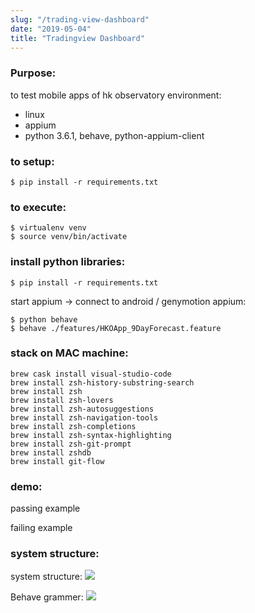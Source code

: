 ```yaml
---
slug: "/trading-view-dashboard"
date: "2019-05-04"
title: "Tradingview Dashboard"
---
```



### Purpose:

to test mobile apps of hk observatory
environment:

- linux
- appium
- python 3.6.1, behave, python-appium-client

### to setup:
`$ pip install -r requirements.txt`

### to execute:
```
$ virtualenv venv
$ source venv/bin/activate
```

### install python libraries:
`$ pip install -r requirements.txt`

start appium -> connect to android / genymotion appium:

```
$ python behave
$ behave ./features/HKOApp_9DayForecast.feature
```

### stack on MAC machine:
```
brew cask install visual-studio-code
brew install zsh-history-substring-search
brew install zsh
brew install zsh-lovers
brew install zsh-autosuggestions
brew install zsh-navigation-tools
brew install zsh-completions
brew install zsh-syntax-highlighting
brew install zsh-git-prompt
brew install zshdb
brew install git-flow
```

### demo:
passing example
<YoutubeIframe videoSrcURL="https://www.youtube.com/embed/Ce-v1zTHhwU" videoTitle="passing example"/>

failing example
<YoutubeIframe videoSrcURL="https://www.youtube.com/embed/uR8VLSwvf9Q" videoTitle="failing example"/>

### system structure:

system structure:
<img src="/2741817b20175a8af3740d2c44c4f490.svg" />

Behave grammer:
<img src="/448906d741ef72dfa303db44fce94059.svg" />